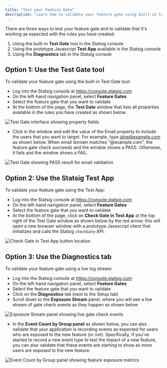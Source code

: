 ```yaml
---
title: "Test your Feature Gate"
description: "Learn how to validate your feature gate using built-in tools, test apps, and live diagnostics in the Statsig console"
---
```


There are three ways to test your feature gate and to validate that it's working as expected with the rules you have created:

1. Using the built-in **Test Gate** tool in the Statsig console
2. Using the prototype Javascript **Test App** available in the Statsig console
3. Using the **Diagnostics** tab in the Statsig console

## Option 1: Use the Test Gate tool

To validate your feature gate using the built-in Test Gate tool:

- Log into the Statsig console at https://console.statsig.com
- On the left-hand navigation panel, select **Feature Gates**
- Select the feature gate that you want to validate
- At the bottom of the page, the **Test Gate** window that lists all properties available in the rules you have created as shown below.

<Frame>
  <img src="https://user-images.githubusercontent.com/1315028/129104501-9e7349ae-31fe-47ea-97da-0520fd3d7e1b.png" alt="Test Gate interface showing property fields" />
</Frame>

- Click in the window and edit the value of the Email property to include the users that you want to target. For example, type jdoe@example.com as shown below. When email domain matches "@example.com", the feature gate check succeeds and the window shows a PASS. Otherwise, it fails and the window shows a FAIL.

<Frame>
  <img src="https://user-images.githubusercontent.com/1315028/129104434-0f09087d-80da-4a62-84ac-c51e607e72a1.png" alt="Test Gate showing PASS result for email validation" />
</Frame>

## Option 2: Use the Statsig Test App

To validate your feature gate using the Test App:

- Log into the Statsig console at https://console.statsig.com
- On the left-hand navigation panel, select **Feature Gates**
- Select the feature gate that you want to validate
- At the bottom of the page, click on **Check Gate in Test App** at the top right of the Test Gate window as shown below by the red arrow; this will open a new browser window with a prototype Javascript client that initializes and calls the Statsig `checkGate` API.

<Frame>
  <img src="https://user-images.githubusercontent.com/1315028/138148684-581bb8d5-86ba-4aef-b24d-44e540fa91f1.png" alt="Check Gate in Test App button location" />
</Frame>

## Option 3: Use the Diagnostics tab

To validate your feature gate using a live log stream:

- Log into the Statsig console at https://console.statsig.com
- On the left-hand navigation panel, select **Feature Gates**
- Select the feature gate that you want to validate
- Click on the **Diagnostics** tab (next to the Setup tab)
- Scroll down to the **Exposure Stream** panel, where you will see a live stream of gate check events as they happen as shown below

<Frame>
  <img src="https://user-images.githubusercontent.com/1315028/138149819-5082d7e5-f7ee-42e8-b1ac-f57d9732e68f.png" alt="Exposure Stream panel showing live gate check events" />
</Frame>

- In the **Event Count by Group panel** as shown below, you can also validate that your application is recording events as expected for users who are exposed to the new feature (or not). Specifically, if you've started to record a new event type to test the impact of a new feature, you can also validate that these events are starting to show as more users are exposed to the new feature.

<Frame>
  <img src="https://user-images.githubusercontent.com/1315028/141017409-f750c1c6-4c54-4140-bc4d-a3b83f1568fc.png" alt="Event Count by Group panel showing feature exposure metrics" />
</Frame>